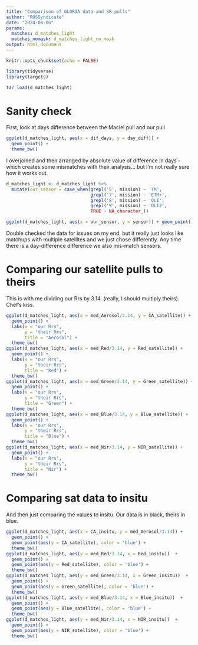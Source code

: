 ```yaml
---
title: "Comparison of GLORIA data and SR pulls"
author: "ROSSyndicate"
date: "2024-08-06"
params:
  matches: d_matches_light
  matches_nomask: d_matches_light_no_mask
output: html_document
---
```


```r
knitr::opts_chunk$set(echo = FALSE)

library(tidyverse)
library(targets)

tar_load(d_matches_light)
```

# Sanity check

First, look at days difference between the Maciel pull and our pull

```r
ggplot(d_matches_light, aes(x = dif_days, y = day_diff)) + 
  geom_point() +
  theme_bw()
```

I overjoined and then arranged by absolute value of difference in days -
which creates some mismatches with their analysis... but I'm not really
sure how it works out. 

```r
d_matches_light <- d_matches_light %>% 
  mutate(our_sensor = case_when(grepl('5', mission) ~ 'TM',
                                grepl('7', mission) ~ 'ETM+',
                                grepl('8', mission) ~ 'OLI',
                                grepl('9', mission) ~ 'OLI2',
                                TRUE ~ NA_character_))

ggplot(d_matches_light, aes(x = our_sensor, y = sensor)) + geom_point()
```

Double checked the data for issues on my end, but it really just looks like 
matchups with multiple satellites and we just chose differently. Any time there is
a day-difference difference we also mis-match sensors. 

# Comparing our satellite pulls to theirs

This is with me dividing our Rrs by 3.14. (really, I should multiply theirs).
Chef's kiss.

```r
ggplot(d_matches_light, aes(x = med_Aerosol/3.14, y = CA_satellite)) + 
  geom_point() +
  labs(x = "our Rrs",
       y = "their Rrs",
       title = "Aerosol") +
  theme_bw()
ggplot(d_matches_light, aes(x = med_Red/3.14, y = Red_satellite)) + 
  geom_point() +
  labs(x = "our Rrs",
       y = "their Rrs",
       title = "Red") +
  theme_bw()
ggplot(d_matches_light, aes(x = med_Green/3.14, y = Green_satellite)) + 
  geom_point() +
  labs(x = "our Rrs",
       y = "their Rrs",
       title = "Green") +
  theme_bw()
ggplot(d_matches_light, aes(x = med_Blue/3.14, y = Blue_satellite)) + 
  geom_point() +
  labs(x = "our Rrs",
       y = "their Rrs",
       title = "Blue") +
  theme_bw()
ggplot(d_matches_light, aes(x = med_Nir/3.14, y = NIR_satellite)) + 
  geom_point() +
  labs(x = "our Rrs",
       y = "their Rrs",
       title = "Nir") +
  theme_bw()
```

# Comparing sat data to insitu

And then just comparing the values to insitu. Our data is in black, theirs in blue.

```r
ggplot(d_matches_light, aes(x = CA_insitu, y = med_Aerosol/3.14)) + 
  geom_point() +
  geom_point(aes(y = CA_satellite), color = 'blue') +
  theme_bw()
ggplot(d_matches_light, aes(y = med_Red/3.14, x = Red_insitu))  + 
  geom_point() +
  geom_point(aes(y = Red_satellite), color = 'blue') +
  theme_bw()
ggplot(d_matches_light, aes(y = med_Green/3.14, x = Green_insitu))  + 
  geom_point() +
  geom_point(aes(y = Green_satellite), color = 'blue') +
  theme_bw()
ggplot(d_matches_light, aes(y = med_Blue/3.14, x = Blue_insitu))  + 
  geom_point() +
  geom_point(aes(y = Blue_satellite), color = 'blue') +
  theme_bw()
ggplot(d_matches_light, aes(y = med_Nir/3.14, x = NIR_insitu))  + 
  geom_point() +
  geom_point(aes(y = NIR_satellite), color = 'blue') +
  theme_bw()
```

